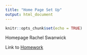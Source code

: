 ```yaml
---
title: "Home Page Set Up"
output: html_document
---
```


```r
knitr::opts_chunk$set(echo = TRUE)
```

Homepage 
Rachel Swanwick

Link to [Homework](newpage.html)